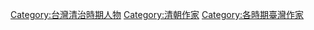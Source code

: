 [[Category:台灣清治時期人物|Category:台灣清治時期人物]]
[[Category:清朝作家|Category:清朝作家]]
[[Category:各時期臺灣作家|Category:各時期臺灣作家]]